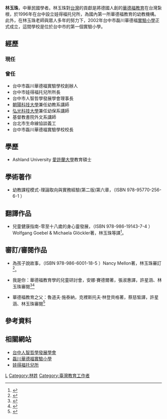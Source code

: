 {{other uses|subject=台灣學者林玉珠|other=同名的燈藝師林玉珠|林玉珠 (燈藝師)}}

{{Infobox_officeholder
| name = 林玉珠
| image name =
| width = 200
| Sex =  
| now = 中華民國學者
| period =
| party = 
| Native place = 
| date of birth =  
| date of death =  
| place of birth = 
| educate = 
*美國俄亥俄州[[愛許蘭大學|愛許蘭大學]]教育碩士
| past = 
}}

'''林玉珠'''，中華民國學者。林玉珠對[[台灣|台灣]]的貢獻是將德國人創的[[華德福教育|華德福教育]]在台灣紮根，於1996年在台中設立娃得福托兒所，為國內第一所華德福教育的幼教機構。此外，在林玉珠老師與眾人多年的努力下，2002年台中市磊川華德福[[實驗小學|實驗小學]]正式成立，這間學校是位於台中市的第一個實驗小學。

== 經歷 ==
=== 現任 ===

=== 曾任 ===
*台中市磊川華德福實驗學校創辦人
*台中市娃得福托兒所所長
*台中市人智哲學發展學會理事長
*[[朝陽科技大學|朝陽科技大學]]兼任幼教系講師
*[[弘光科技大學|弘光科技大學]]兼任幼保系講師
*基督教書院外文系講師
*台北市生命線協談義工
*台中市磊川華德福實驗學校校長

== 學歷 ==
*Ashland University [[愛許蘭大學|愛許蘭大學]]教育碩士

== 學術著作 ==
*幼教課程模式-理論取向與實務經驗(第二版)第六章，（ISBN 978-95770-256-6-1 ）

== 翻譯作品 ==
*兒童健康指南-零至十八歲的身心靈發展，（ISBN 978-986-19143-7-4 ）Wolfgang Goebel & Michaela Glöckler著，林玉珠等譯<ref>{{Cite web |url=https://www.books.com.tw/products/0010510605 |title=博客來-兒童健康指南：零至十八歲的身心靈發展 |access-date=2021-04-30 |archive-date=2021-05-01 |archive-url=https://web.archive.org/web/20210501084945/https://www.books.com.tw/products/0010510605 |dead-url=no }}</ref>。

== 審訂/審閱作品 ==
*為孩子說故事，（ISBN 978-986-6001-18-5 ）Nancy Mellon著，林玉珠審訂<ref>{{Cite web |url=http://www.hungyeh.com.tw/Content_BookDetail.aspx?BookID=H5101 |title=為孩子說故事 |access-date=2014-06-07 |archive-date=2016-03-04 |archive-url=https://web.archive.org/web/20160304113027/http://www.hungyeh.com.tw/Content_BookDetail.aspx?BookID=H5101 |dead-url=no }}</ref>。

*我是你：華德福教育學的兒童研討會，安娜‧賽德爾著，張淑惠譯，許星涵、林玉珠審閱<ref>{{Cite web |url=http://www.angle.com.tw/book.asp?BKID=7309&bkid_1=14&KindID3=3965&KindID4= |title=我是你：華德福教育學的兒童研討會 |access-date=2021-05-13 |archive-date=2021-05-14 |archive-url=https://web.archive.org/web/20210514034706/http://www.angle.com.tw/book.asp?BKID=7309&bkid_1=14&KindID3=3965&KindID4= |dead-url=no }}</ref><ref>{{Cite web |url=https://www.books.com.tw/products/0010670195 |title=博客來-我是你：華德福教育學的兒童研討會 |access-date=2021-05-13 |archive-date=2021-05-13 |archive-url=https://web.archive.org/web/20210513134240/https://www.books.com.tw/products/0010670195 |dead-url=no }}</ref>

*華德福教育之父：魯道夫‧施泰納，克裡斯托夫‧林登貝格著，蔡慈皙譯，許星涵、林玉珠審閱<ref>{{Cite web |url=https://www.books.com.tw/products/0010663106 |title=博客來-華德福教育之父：魯道夫‧施泰納 |access-date=2021-05-13 |archive-date=2021-05-14 |archive-url=https://web.archive.org/web/20210514144752/https://www.books.com.tw/products/0010663106 |dead-url=no }}</ref>

== 參考資料 ==
<references/>

== 相關網站 ==
*[https://web.archive.org/web/20090517004526/http://waldorf.org.tw/index.html 台中人智哲學發展學會]
*[http://www.leichuan.tc.edu.tw/ 磊川華德福實驗小學] {{Wayback|url=http://www.leichuan.tc.edu.tw/ |date=20200521165521 }}
*[https://web.archive.org/web/20090219213930/http://waldorf.org.tw/waldorf/index.html 娃得福托兒所]

{{DEFAULTSORT:L林玉珠}}

[[Category:愛許蘭大學校友|L]]
[[Category:林姓|Category:林姓]]
[[Category:臺灣教育工作者|Category:臺灣教育工作者]]